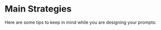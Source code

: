 # Main Strategies {#sec-strategies}

Here are some tips to keep in mind while you are designing your prompts:
